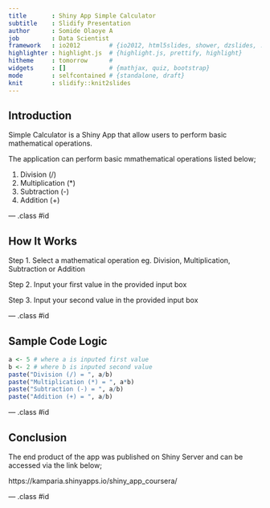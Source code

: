 ```yaml
---
title       : Shiny App Simple Calculator 
subtitle    : Slidify Presentation
author      : Somide Olaoye A
job         : Data Scientist
framework   : io2012        # {io2012, html5slides, shower, dzslides, ...}
highlighter : highlight.js  # {highlight.js, prettify, highlight}
hitheme     : tomorrow      # 
widgets     : []            # {mathjax, quiz, bootstrap}
mode        : selfcontained # {standalone, draft}
knit        : slidify::knit2slides
---
```


## Introduction

Simple Calculator is a Shiny App that allow users to perform basic mathematical operations.

The application can perform basic mmathematical operations listed below;

1. Division (/)
2. Multiplication (*)
3. Subtraction (-)
4. Addition (+)

--- .class #id 

## How It Works

Step 1. Select a mathematical operation eg. Division, Multiplication, Subtraction or Addition

Step 2. Input your first value in the provided input box

Step 3. Input your second value in the provided input box

--- .class #id 

## Sample Code Logic

```r
a <- 5 # where a is inputed first value
b <- 2 # where b is inputed second value
paste("Division (/) = ", a/b)
paste("Multiplication (*) = ", a*b)
paste("Subtraction (-) = ", a/b)
paste("Addition (+) = ", a/b)
```

--- .class #id 

## Conclusion

The end product of the app was published on Shiny Server and can be accessed via the link below;

https://kamparia.shinyapps.io/shiny_app_coursera/

--- .class #id 
